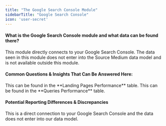 ```yaml
---
title: "The Google Search Console Module"
sidebarTitle: "Google Search Console"
icon: 'user-secret'
---
```

#### What is the Google Search Console module and what data can be found there?
This module directly connects to your Google Search Console. The data seen in this module does not enter into the Source Medium data model and is not available outside this module.


#### Common Questions & Insights That Can Be Answered Here:
<AccordionGroup>
<Accordion title="Where can I find our top landing pages by clicks and conversions?">
This can be found in the **Landing Pages Performance** table.

</Accordion>


<Accordion title="Where can I find the top queries that have generated the most clicks on my site?">
This can be found in the **Queries Performance** table.


</Accordion>
</AccordionGroup>

#### Potential Reporting Differences & Discrepancies
This is a direct connection to your Google Search Console and the data does not enter into our data model.


